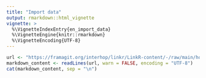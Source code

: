 ```yaml
---
title: "Import data"
output: rmarkdown::html_vignette
vignette: >
  %\VignetteIndexEntry{en_import_data}
  %\VignetteEngine{knitr::rmarkdown}
  %\VignetteEncoding{UTF-8}
---
```


<html>
<body>
```r
url <- "https://framagit.org/interhop/linkr/LinkR-content/-/raw/main/home/fr/tutorials/2024-01-21_tutorial_import_data.md"
markdown_content <- readLines(url, warn = FALSE, encoding = "UTF-8")
cat(markdown_content, sep = "\n")
```

</body>
</html>